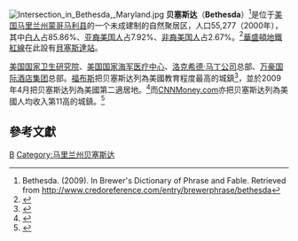{{Infobox settlement
|name = 贝塞斯达<br>Bethesda
|settlement_type = [[普查指定地點|普查指定地點]]
|nickname =
|motto =
<!-- Images -->
|image_seal =
<!-- Maps -->
|image_map = BethesdaCDPmap.png
|mapsize = 250px
|map_caption = 美國人口普查局的贝塞斯达地圖
|image_map1 = Montgomery_County_Maryland_Incorporated_and_Unincorporated_areas_Bethesda_Highlighted.svg
|mapsize1 = 250x200px
|map_caption1 = 贝塞斯达在馬利蘭州中的位置
<!-- Location -->
|coordinates_display = inline,title
| coordinates_region      = US-MD
|subdivision_type         = [[世界地理索引|國家]]
|subdivision_name         = {{flag|USA}}
|subdivision_type1        = [[美國州份|州]]
|subdivision_name1        =  {{flag|Maryland}}
|subdivision_type2        = [[縣_(美國)|縣]]
| subdivision_name2       = {{flagicon image|Flag_of_Montgomery_County,_Maryland.svg|size=22px}} [[蒙哥馬利縣_(馬里蘭州)|蒙哥馬里縣]]
|government_footnotes =
|government_type =
|leader_title =
|leader_name =
|leader_title1 =
|leader_name1 =
|established_title =
|established_date =

<!-- Area -->
|area_footnotes = <ref name ="Gazetteer files">{{cite web|title=US Gazetteer files 2010|url=http://www.census.gov/geo/www/gazetteer/files/Gaz_places_national.txt|publisher=[[United_States_Census_Bureau|United States Census Bureau]]|accessdate=2013-01-25|archive-url=https://www.webcitation.org/699nOulzi?url=http://www.census.gov/geo/www/gazetteer/files/Gaz_places_national.txt|archive-date=2012-07-14|dead-url=yes}}</ref>
|area_magnitude =
|area_total_km2 = 34.2
|area_land_km2 = 34.0
|area_water_km2 = 0.2
|area_total_sq_mi = 13.2
|area_land_sq_mi = 13.1
|area_water_sq_mi = 0.1

<!-- Population -->
|population_as_of = [[2010年美國人口普查|2010年]]
|population_footnotes =<ref name ="FactFinder">{{cite web|title=American FactFinder|url=http://factfinder2.census.gov/faces/nav/jsf/pages/index.xhtml|publisher=[[United_States_Census_Bureau|United States Census Bureau]]|accessdate=2013-01-25|archive-date=2012-02-17|archive-url=https://www.webcitation.org/65WtHj6J5?url=http://factfinder2.census.gov/faces/nav/jsf/pages/index.xhtml|dead-url=no}}</ref>
|population_total = 60,858
|population_density_km2 = 1623.9
|population_density_sq_mi = 4205.8

<!-- General information -->
|timezone                 = [[北美東部時區|北美東部時區]]
|utc_offset               = -5
|timezone_DST             = 北美東部時區
|utc_offset_DST = -4
|elevation_footnotes =
|elevation_m = 97
|elevation_ft = 318
|latd = 38 |latm = 59 |lats = 5 |latNS = N
|longd = 77 |longm = 6 |longs = 47 |longEW = W

<!-- Area/postal codes & others -->
|postal_code_type = [[美國郵政編碼|ZIP代碼]]
|postal_code = 20800-20899
|area_code = 301/240
|blank_name = [[聯邦信息處理標準|FIPS代碼]]
|blank_info = 24-07125
|blank1_name = [[地名信息系統|GNIS代碼]]
|blank1_info = 0583184
|website =
|footnotes =
}}
[[File:Intersection_in_Bethesda,_Maryland.jpg|thumb]]
'''贝塞斯达'''（'''Bethesda'''）<ref>Bethesda. (2009). In Brewer's Dictionary of Phrase and Fable. Retrieved from http://www.credoreference.com/entry/brewerphrase/bethesda</ref>是位于[[美国|美国]][[马里兰州|马里兰州]][[蒙哥马利县_(马里兰州)|蒙哥马利县]]的一个未成建制的自然聚居区，人口55,277（2000年）{{GR|2}}，其中[[白人|白人]]占85.86%、[[亚裔美国人|亚裔美国人]]占7.92%、[[非裔美国人|非裔美国人]]占2.67%。<ref>{{cite web
|url=http://www.census.gov/prod/www/abs/decennial/index.htm
|title=Census of Population and Housing
|publisher=[[U.S._Census_Bureau|U.S. Census Bureau]]
|accessdate=2007-03-19
|archive-url=https://web.archive.org/web/20131001195953/http://www.census.gov/prod/www/abs/decennial/index.htm
|archive-date=2013-10-01
|dead-url=yes
}}</ref>[[華盛頓地鐵|華盛頓地鐵]][[華盛頓地鐵紅線|紅線]]在此設有[[貝塞斯達站|貝塞斯達站]]。

[[美国国家卫生研究院|美国国家卫生研究院]]、[[美国国家海军医疗中心|美国国家海军医疗中心]]、[[洛克希德·马丁公司|洛克希德·马丁公司]]总部、[[万豪国际酒店集团|万豪国际酒店集团]]总部。[[福布斯|福布斯]]把贝塞斯达列為美國教育程度最高的城鎮<ref>{{cite news|url= http://www.forbes.com/2009/01/02/educated-small-towns-forbeslife-cx_jd_0105realestate_slide_21.html?thisSpeed=3000|title= America's most educated small towns|work= Forbes|first= Jacqueline|last= Detwiler|accessdate= 2013-07-26|archive-date= 2013-09-11|archive-url= https://web.archive.org/web/20130911074521/http://www.forbes.com/2009/01/02/educated-small-towns-forbeslife-cx_jd_0105realestate_slide_21.html?thisSpeed=3000|dead-url= no}}</ref>，並於2009年4月把贝塞斯达列為美國第二適居地。<ref>{{cite news |url=http://www.forbes.com/2009/04/01/cities-city-ten-lifestyle-real-estate-livable-cities.html |title=America's Most Livable Cities |last=Greenburg |first=Zack O'Malley |date=2009-04-01 |accessdate=2009-06-03 |publisher=[[Forbes|Forbes]] |archiveurl=https://archive.is/20121208132744/http://www.forbes.com/2009/04/01/cities-city-ten-lifestyle-real-estate-livable-cities.html |archivedate=2012-12-08 |deadurl=yes }}</ref>而[[CNNMoney.com|CNNMoney.com]]亦把贝塞斯达列為美國人均收入第11高的城鎮。<ref>{{cite news|url= http://money.cnn.com/galleries/2008/moneymag/0807/gallery.bplive_topearners.moneymag/11.html|title= 25 top-earning towns - Bethesda, MD (11) - Money Magazine|work= CNN|date= 2008-07-16|accessdate= 2013-07-26|archive-date= 2013-05-25|archive-url= https://web.archive.org/web/20130525014534/http://money.cnn.com/galleries/2008/moneymag/0807/gallery.bplive_topearners.moneymag/11.html|dead-url= no}}</ref>

==參考文獻==
{{reflist|2}}

{{马里兰州}}

{{Authority control}}
[[Category:马里兰州城市|B]]
[[Category:马里兰州贝塞斯达|Category:马里兰州贝塞斯达]]